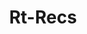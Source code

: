 ---
order: 1
title: Rt-Recs
description: Sample description of my app here!
thumbnail: rt_home_page.png
image: rt_movie_recs.png
skills: ["Python", "Flask", "JavaScript", "Bulma", "Celery", "Redis", "AWS EB"]
---